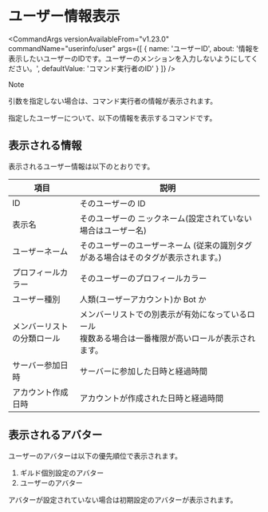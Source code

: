 

# ユーザー情報表示

<CommandArgs
  versionAvailableFrom="v1.23.0"
  commandName="userinfo/user"
  args={[
    {
      name: 'ユーザーID',
      about:
        '情報を表示したいユーザーのIDです。ユーザーのメンションを入力しないようにしてください。',
      defaultValue: 'コマンド実行者のID'
    }
  ]}
/>

> [!NOTE]
>
> 引数を指定しない場合は、コマンド実行者の情報が表示されます。

指定したユーザーについて、以下の情報を表示するコマンドです。

## 表示される情報

表示されるユーザー情報は以下のとおりです。

| 項目                       | 説明                                                                                                    |
| -------------------------- | ------------------------------------------------------------------------------------------------------- |
| ID                         | そのユーザーの ID                                                                                       |
| 表示名                     | そのユーザーの ニックネーム(設定されていない場合はユーザー名)                                           |
| ユーザーネーム             | そのユーザーのユーザーネーム (従来の識別タグがある場合はそのタグが表示されます。)                       |
| プロフィールカラー         | そのユーザーのプロフィールカラー                                                                        |
| ユーザー種別               | 人類(ユーザーアカウント)か Bot か                                                                       |
| メンバーリストの分類ロール | メンバーリストでの別表示が有効になっているロール<br/>複数ある場合は一番権限が高いロールが表示されます。 |
| サーバー参加日時           | サーバーに参加した日時と経過時間                                                                        |
| アカウント作成日時         | アカウントが作成された日時と経過時間                                                                    |

## 表示されるアバター

ユーザーのアバターは以下の優先順位で表示されます。

1. ギルド個別設定のアバター
2. ユーザーのアバター

アバターが設定されていない場合は初期設定のアバターが表示されます。
